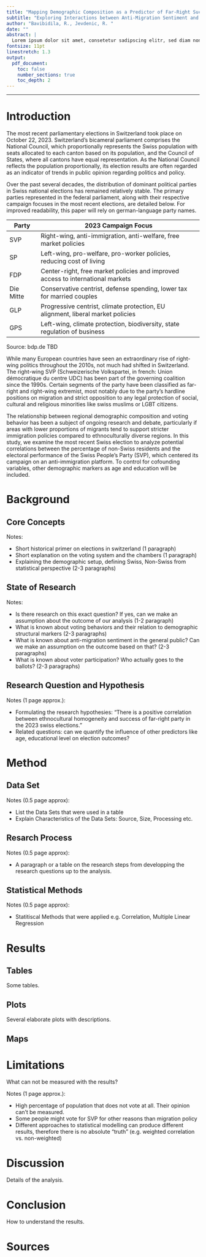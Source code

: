 ```yaml
---
title: "Mapping Demographic Composition as a Predictor of Far-Right Success in the 2023 Swiss Federal Election"
subtitle: "Exploring Interactions between Anti-Migration Sentiment and Ethnocultural Diversity"
author: "Bavibidila, R., Jevdenic, R. "
date: ""
abstract: |
  Lorem ipsum dolor sit amet, consetetur sadipscing elitr, sed diam nonumy eirmod tempor invidunt ut labore et dolore magna aliquyam erat, sed diam voluptua. Lorem ipsum dolor sit amet, consetetur sadipscing elitr, sed diam nonumy eirmod tempor invidunt ut labore et dolore magna aliquyam erat, sed diam voluptua. Lorem ipsum dolor sit amet, consetetur sadipscing elitr, sed diam nonumy eirmod tempor invidunt ut labore et dolore magna aliquyam erat, sed diam voluptua.
fontsize: 11pt
linestretch: 1.3
output: 
  pdf_document:
    toc: false
    number_sections: true
    toc_depth: 2
---
```


------------------------------------------------------------------------

\newpage

\tableofcontents

\newpage

# Introduction

The most recent parliamentary elections in Switzerland took place on October 22, 2023. Switzerland's bicameral parliament comprises the National Council, which proportionally represents the Swiss population with seats allocated to each canton based on its population, and the Council of States, where all cantons have equal representation. As the National Council reflects the population proportionally, its election results are often regarded as an indicator of trends in public opinion regarding politics and policy.

Over the past several decades, the distribution of dominant political parties in Swiss national elections has remained relatively stable. The primary parties represented in the federal parliament, along with their respective campaign focuses in the most recent elections, are detailed below. For improved readability, this paper will rely on german-language party names.

| **Party** | **2023 Campaign Focus** |
|------------|-----------------------------------------------------------|
| SVP | Right-wing, anti-immigration, anti-welfare, free market policies |
| SP | Left-wing, pro-welfare, pro-worker policies, reducing cost of living |
| FDP | Center-right, free market policies and improved access to international markets |
| Die Mitte | Conservative centrist, defense spending, lower tax for married couples |
| GLP | Progressive centrist, climate protection, EU alignment, liberal market policies |
| GPS | Left-wing, climate protection, biodiversity, state regulation of business |
Source: bdp.de TBD

While many European countries have seen an extraordinary rise of right-wing politics throughout the 2010s, not much had shifted in Switzerland. The right-wing SVP (Schweizerische Volkspartei, in french: Union démocratique du centre UDC) has been part of the governing coalition since the 1990s. Certain segments of the party have been classified as far-right and right-wing extremist, most notably due to the party's hardline positions on migration and strict opposition to any legal protection of social, cultural and religious minorities like swiss muslims or LGBT citizens.

The relationship between regional demographic composition and voting behavior has been a subject of ongoing research and debate, particularly if areas with lower proportions of migrants tend to support stricter immigration policies compared to ethnoculturally diverse regions. In this study, we examine the most recent Swiss election to analyze potential correlations between the percentage of non-Swiss residents and the electoral performance of the Swiss People's Party (SVP), which centered its campaign on an anti-immigration platform. To control for cofounding variables, other demographic markers as age and education will be included. 


\newpage

# Background

## Core Concepts

Notes:

* Short historical primer on elections in switzerland (1 paragraph)
* Short explanation on the voting system and the chambers (1 paragraph)
* Explaining the demographic setup, defining Swiss, Non-Swiss from statistical perspective (2-3 paragraphs)

## State of Research

Notes:

* Is there research on this exact question? If yes, can we make an assumption about the outcome of our analysis (1-2 paragraph)
* What is known about voting behaviors and their relation to demographic structural markers (2-3 paragraphs)
* What is known about anti-migration sentiment in the general public? Can we make an assumption on the outcome based on that? (2-3 paragraphs)
* What is known about voter participation? Who actually goes to the ballots? (2-3 paragraphs)

## Research Question and Hypothesis


Notes (1 page approx.):

* Formulating the research hypothesies: "There is a positive correlation between ethnocultural homogeneity and success of far-right party in the 2023 swiss elections."
* Related questions: can we quantify the influence of other predictors like age, educational level on election outcomes? 

\newpage

# Method

## Data Set

Notes (0.5 page approx):

* List the Data Sets that were used in a table
* Explain Characteristics of the Data Sets: Source, Size, Processing etc.

## Resarch Process

Notes (0.5 page approx):

* A paragraph or a table on the research steps from developping the research questions up to the analysis.

## Statistical Methods

Notes (0.5 page approx):

* Statitiscal Methods that were applied e.g. Correlation, Multiple Linear Regression

\newpage

# Results

## Tables

Some tables.

## Plots

Several elaborate plots with descriptions.

## Maps

\newpage

# Limitations

What can not be measured with the results?

Notes (1 page approx.):

* High percentage of population that does not vote at all. Their opinion can't be measured.
* Some people might vote for SVP for other reasons than migration policy
* Different approaches to statistical modelling can produce different results, therefore there is no absolute "truth" (e.g. weighted correlation vs. non-weighted)

\newpage

# Discussion

Details of the analysis.

\newpage

# Conclusion

How to understand the results.

\newpage

# Sources
